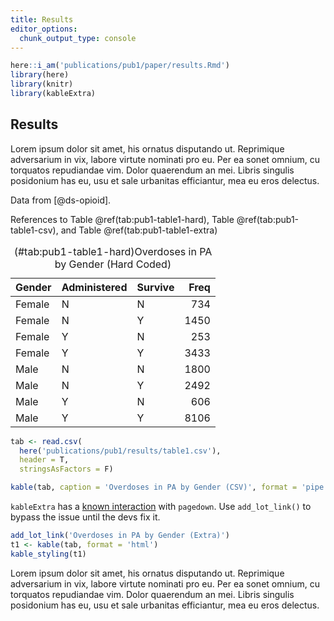 ```yaml
---
title: Results
editor_options:
  chunk_output_type: console
---
```


```r
here::i_am('publications/pub1/paper/results.Rmd')
library(here)
library(knitr)
library(kableExtra)
```

## Results

Lorem ipsum dolor sit amet, his ornatus disputando ut.
Reprimique adversarium in vix, labore virtute nominati pro eu.
Per ea sonet omnium, cu torquatos repudiandae vim. Dolor quaerendum an mei.
Libris singulis posidonium has eu, usu et sale urbanitas efficiantur, mea eu eros delectus.

Data from [@ds-opioid].

References to Table \@ref(tab:pub1-table1-hard), Table \@ref(tab:pub1-table1-csv), and Table \@ref(tab:pub1-table1-extra)

Table: (\#tab:pub1-table1-hard)Overdoses in PA by Gender (Hard Coded)

|Gender |Administered |Survive | Freq|
|:------|:------------|:-------|----:|
|Female |N            |N       |  734|
|Female |N            |Y       | 1450|
|Female |Y            |N       |  253|
|Female |Y            |Y       | 3433|
|Male   |N            |N       | 1800|
|Male   |N            |Y       | 2492|
|Male   |Y            |N       |  606|
|Male   |Y            |Y       | 8106|

\newpage

```r
tab <- read.csv(
  here('publications/pub1/results/table1.csv'),
  header = T,
  stringsAsFactors = F)

kable(tab, caption = 'Overdoses in PA by Gender (CSV)', format = 'pipe')
```

`kableExtra` has a [known interaction](https://github.com/rstudio/pagedown/issues/191) with `pagedown`.
Use `add_lot_link()` to bypass the issue until the devs fix it.

```r
add_lot_link('Overdoses in PA by Gender (Extra)')
t1 <- kable(tab, format = 'html')
kable_styling(t1)
```

Lorem ipsum dolor sit amet, his ornatus disputando ut.
Reprimique adversarium in vix, labore virtute nominati pro eu.
Per ea sonet omnium, cu torquatos repudiandae vim. Dolor quaerendum an mei.
Libris singulis posidonium has eu, usu et sale urbanitas efficiantur, mea eu eros delectus.
